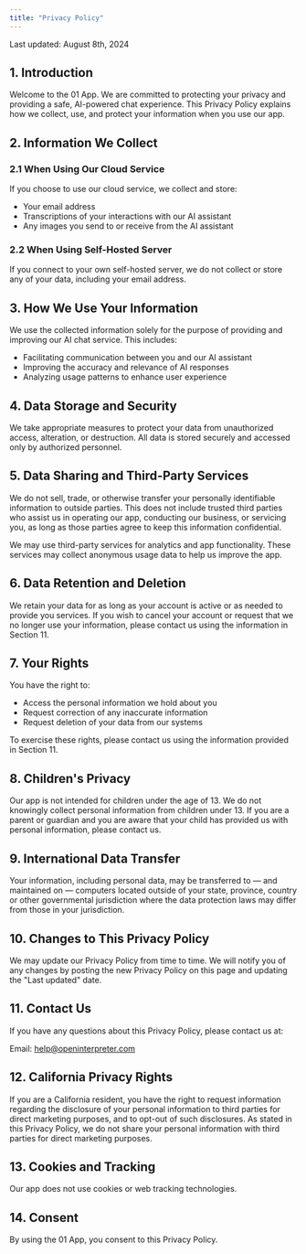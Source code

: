 ```yaml
---
title: "Privacy Policy"
---
```


Last updated: August 8th, 2024

## 1. Introduction

Welcome to the 01 App. We are committed to protecting your privacy and providing a safe, AI-powered chat experience. This Privacy Policy explains how we collect, use, and protect your information when you use our app.

## 2. Information We Collect

### 2.1 When Using Our Cloud Service

If you choose to use our cloud service, we collect and store:

- Your email address
- Transcriptions of your interactions with our AI assistant
- Any images you send to or receive from the AI assistant

### 2.2 When Using Self-Hosted Server

If you connect to your own self-hosted server, we do not collect or store any of your data, including your email address.

## 3. How We Use Your Information

We use the collected information solely for the purpose of providing and improving our AI chat service. This includes:

- Facilitating communication between you and our AI assistant
- Improving the accuracy and relevance of AI responses
- Analyzing usage patterns to enhance user experience

## 4. Data Storage and Security

We take appropriate measures to protect your data from unauthorized access, alteration, or destruction. All data is stored securely and accessed only by authorized personnel.

## 5. Data Sharing and Third-Party Services

We do not sell, trade, or otherwise transfer your personally identifiable information to outside parties. This does not include trusted third parties who assist us in operating our app, conducting our business, or servicing you, as long as those parties agree to keep this information confidential.

We may use third-party services for analytics and app functionality. These services may collect anonymous usage data to help us improve the app.

## 6. Data Retention and Deletion

We retain your data for as long as your account is active or as needed to provide you services. If you wish to cancel your account or request that we no longer use your information, please contact us using the information in Section 11.

## 7. Your Rights

You have the right to:

- Access the personal information we hold about you
- Request correction of any inaccurate information
- Request deletion of your data from our systems

To exercise these rights, please contact us using the information provided in Section 11.

## 8. Children's Privacy

Our app is not intended for children under the age of 13. We do not knowingly collect personal information from children under 13. If you are a parent or guardian and you are aware that your child has provided us with personal information, please contact us.

## 9. International Data Transfer

Your information, including personal data, may be transferred to — and maintained on — computers located outside of your state, province, country or other governmental jurisdiction where the data protection laws may differ from those in your jurisdiction.

## 10. Changes to This Privacy Policy

We may update our Privacy Policy from time to time. We will notify you of any changes by posting the new Privacy Policy on this page and updating the "Last updated" date.

## 11. Contact Us

If you have any questions about this Privacy Policy, please contact us at:

Email: help@openinterpreter.com

## 12. California Privacy Rights

If you are a California resident, you have the right to request information regarding the disclosure of your personal information to third parties for direct marketing purposes, and to opt-out of such disclosures. As stated in this Privacy Policy, we do not share your personal information with third parties for direct marketing purposes.

## 13. Cookies and Tracking

Our app does not use cookies or web tracking technologies.

## 14. Consent

By using the 01 App, you consent to this Privacy Policy.